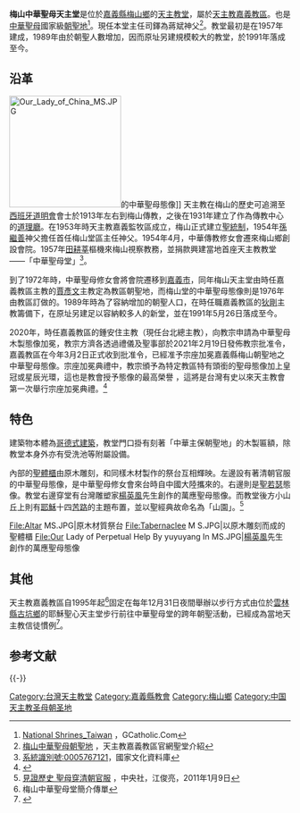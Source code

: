 {{Infobox church
| name                 = 梅山中華聖母天主堂
| fullname             = 
| image                = National Shrine of Our Lady of China.JPG
| imagesize            = 200
| caption              = 梅山中華聖母堂外觀
| location             = 嘉義縣梅山鄉
| country              = {{ROC-TW}}
| denomination         = 天主教（基督公教）
| tradition            = 西方禮
| membership           = 
| founded date         = {{start date|1957}} 建立，1991年擴建完成
| cult                 = 中華聖母
| status               = 嘉義教區中華聖母朝聖地
| address              = 嘉義縣梅山鄉社教路3號
| phonenumber          =05-26211410
| architectural type   = [[哥德式建築|哥德式建築]]
| parish               = 梅山
| deanery              = 大林總鐸區
| diocese              = 嘉義教區
}}
'''梅山中華聖母天主堂'''是位於[[嘉義縣|嘉義縣]][[梅山鄉_(台灣)|梅山鄉]]的[[天主教堂|天主教堂]]，屬於[[天主教嘉義教區|天主教嘉義教區]]。也是[[中華聖母|中華聖母]]國家級[[朝聖地|朝聖地]]<ref>[http://www.gcatholic.org/churches/data/shrineTW.htm#gxt National Shrines_Taiwan] ，GCatholic.Com</ref>。現任本堂主任司鐸為蔣斌神父<ref>[http://www.chiayicath.org.tw/parish.aspx?PARISHID=0017 梅山中華聖母朝聖地] {{Wayback|url=http://www.chiayicath.org.tw/parish.aspx?PARISHID=0017 |date=20160304085435 }}，天主教嘉義教區官網聖堂介紹</ref>。教堂最初是在1957年建成，1989年由於朝聖人數增加，因而原址另建規模較大的教堂，於1991年落成至今。

==沿革==
[[Image:Our_Lady_of_China_MS.JPG|200px]]的中華聖母態像]]
天主教在梅山的歷史可追溯至[[西班牙|西班牙]][[道明會|道明會]]會士於1913年左右到梅山傳教，之後在1931年建立了作為傳教中心的[[道理廳|道理廳]]。在1953年時天主教嘉義監牧區成立，梅山正式建立[[聖統制|聖統制]]，1954年[[孫繼善|孫繼善]]神父擔任首任梅山堂區主任神父。1954年4月，中華傳教修女會遷來梅山鄉創設會院。1957年[[田耕莘|田耕莘]]樞機來梅山視察教務，並捐款興建當地首座天主教教堂——「中華聖母堂」<ref>[http://nrch.cca.gov.tw/ccahome/search/search_meta.jsp?xml_id=0005767121 系統識別號:0005767121]{{dead link|date=2018年3月 |bot=InternetArchiveBot |fix-attempted=yes }}，國家文化資料庫 </ref>。

到了1972年時，中華聖母修女會將會院遷移到[[嘉義市|嘉義市]]，同年梅山天主堂由時任嘉義教區主教的[[賈彥文|賈彥文]]主教定為教區朝聖地，而梅山堂的中華聖母態像則是1976年由教區訂做的。1989年時為了容納增加的朝聖人口，在時任職嘉義教區的[[狄剛|狄剛]]主教籌備下，在原址另建足以容納較多人的新堂，並在1991年5月26日落成至今。

2020年，時任嘉義教區的鍾安住主教（現任台北總主教），向教宗申請為中華聖母木製態像加冕，教宗方濟各透過禮儀及聖事部於2021年2月19日發佈教宗批准令，嘉義教區在今年3月2日正式收到批准令，已經准予宗座加冕嘉義縣梅山朝聖地之中華聖母態像。宗座加冕典禮中，教宗頒予為特定教區特有頭銜的聖母態像加上皇冠或星辰光環，這也是教會授予態像的最高榮譽 ，這將是台灣有史以來天主教會第一次舉行宗座加冕典禮。<ref>{{Cite web |url=https://udn.com/news/story/7326/5410304 |title=存档副本 |access-date=2021-04-24 |archive-date=2021-04-27 |archive-url=https://web.archive.org/web/20210427211336/https://udn.com/news/story/7326/5410304 |dead-url=no }}</ref>

==特色==
建築物本體為[[哥德式建築|哥德式建築]]，教堂門口掛有刻著「中華主保朝聖地」的木製匾額，除教堂本身外亦有受洗池等附屬設備。

內部的[[聖體櫃|聖體櫃]]由原木雕刻，和同樣木材製作的祭台互相輝映。左邊設有著清朝官服的中華聖母態像，是中華聖母修女會來台時自中國大陸攜來的。右邊則是[[聖若瑟|聖若瑟]]態像。教堂右邊穿堂有台灣雕塑家[[楊英風|楊英風]]先生創作的萬應聖母態像。而教堂後方小山丘上則有[[耶穌|耶穌]]十四[[苦路|苦路]]的主題布置，並以聖經典故命名為「山園」。<ref>[http://www.cna.com.tw/ShowNews/WebNews_Detail.aspx?Type=Firstnews&ID=201101090026 見證歷史 聖母穿清朝官服] {{webarchive|url=https://web.archive.org/web/20160304100631/http://www.cna.com.tw/ShowNews/WebNews_Detail.aspx?Type=Firstnews&ID=201101090026 |date=2016-03-04 }}，中央社，江俊亮，2011年1月9日</ref>
<gallery>
File:Altar MS.JPG|原木材質祭台
File:Tabernaclee M S.JPG|以原木雕刻而成的聖體櫃
File:Our Lady of Perpetual Help By yuyuyang In MS.JPG|[[楊英風|楊英風]]先生創作的萬應聖母態像
</gallery>

==其他==
天主教嘉義教區自1995年起<ref>梅山中華聖母堂簡介傳單</ref>固定在每年12月31日夜間舉辦以步行方式由位於[[雲林縣|雲林縣]][[古坑鄉|古坑鄉]]的耶穌聖心天主堂步行前往中華聖母堂的跨年朝聖活動，已經成為當地天主教信徒慣例<ref>{{Cite web |url=http://www.chiayicath.org.tw/news.aspx?ANNID=100010001 |title=另類的跨年活動 夜間徒步朝聖為國祈福 |accessdate=2011-03-25 |archive-date=2016-03-04 |archive-url=https://web.archive.org/web/20160304093746/http://www.chiayicath.org.tw/news.aspx?ANNID=100010001 |dead-url=no }}</ref>。

== 参考文献 ==
{{Reflist|30em}}

{{-}}
{{中国天主教朝圣地}}

[[Category:台灣天主教堂|Category:台灣天主教堂]]
[[Category:嘉義縣教會|Category:嘉義縣教會]]
[[Category:梅山鄉|Category:梅山鄉]]
[[Category:中国天主教圣母朝圣地|Category:中国天主教圣母朝圣地]]